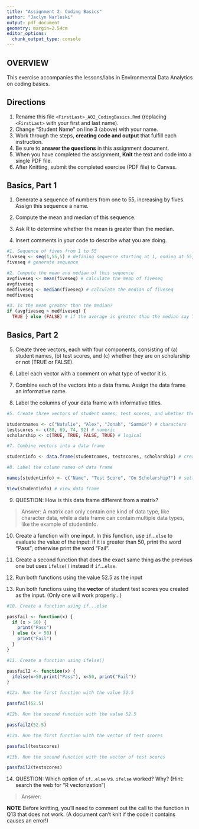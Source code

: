 ```yaml
---
title: "Assignment 2: Coding Basics"
author: "Jaclyn Narleski"
output: pdf_document
geometry: margin=2.54cm
editor_options: 
  chunk_output_type: console
---
```


## OVERVIEW

This exercise accompanies the lessons/labs in Environmental Data Analytics on coding basics.

## Directions

1.  Rename this file `<FirstLast>_A02_CodingBasics.Rmd` (replacing `<FirstLast>` with your first and last name).
2.  Change "Student Name" on line 3 (above) with your name.
3.  Work through the steps, **creating code and output** that fulfill each instruction.
4.  Be sure to **answer the questions** in this assignment document.
5.  When you have completed the assignment, **Knit** the text and code into a single PDF file.
6.  After Knitting, submit the completed exercise (PDF file) to Canvas.

## Basics, Part 1

1.  Generate a sequence of numbers from one to 55, increasing by fives. Assign this sequence a name.

2.  Compute the mean and median of this sequence.

3.  Ask R to determine whether the mean is greater than the median.

4.  Insert comments in your code to describe what you are doing.

```r
#1. Sequence of fives from 1 to 55
fiveseq <- seq(1,55,5) # defining sequence starting at 1, ending at 55, increasing by 5
fiveseq # generate sequence

#2. Compute the mean and median of this sequence
avgfiveseq <- mean(fiveseq) # calculate the mean of fiveseq
avgfiveseq
medfiveseq <- median(fiveseq) # calculate the median of fiveseq
medfiveseq

#3. Is the mean greater than the median?
if (avgfiveseq > medfiveseq) { 
  TRUE } else (FALSE) # if the average is greater than the median say TRUE, else FALSE

```

## Basics, Part 2

5.  Create three vectors, each with four components, consisting of (a) student names, (b) test scores, and (c) whether they are on scholarship or not (TRUE or FALSE).

6.  Label each vector with a comment on what type of vector it is.

7.  Combine each of the vectors into a data frame. Assign the data frame an informative name.

8.  Label the columns of your data frame with informative titles.

```r
#5. Create three vectors of student names, test scores, and whether they are on scholarship or not

studentnames <- c("Natalie", "Alex", "Jonah", "Sammie") # characters
testscores <- c(88, 69, 74, 92) # numeric
scholarship <- c(TRUE, TRUE, FALSE, TRUE) # logical

#7. Combine vectors into a data frame

studentinfo <- data.frame(studentnames, testscores, scholarship) # creation of data frame

#8. Label the column names of data frame

names(studentinfo) <- c("Name", "Test Score", "On Scholarship?") # setting names of columns of data frame

View(studentinfo) # view data frame

```

9.  QUESTION: How is this data frame different from a matrix?

> Answer: A matrix can only contain one kind of data type, like character data, while a data frame can contain multiple data types, like the example of studentinfo.

10. Create a function with one input. In this function, use `if`...`else` to evaluate the value of the input: if it is greater than 50, print the word "Pass"; otherwise print the word "Fail". 

11. Create a second function that does the exact same thing as the previous one but uses `ifelse()` instead if `if`...`else `. 

12. Run both functions using the value 52.5 as the input

13. Run both functions using the **vector** of student test scores you created as the input. (Only one will work properly...)

```r
#10. Create a function using if...else

passfail <- function(x) { 
  if (x > 50) {
    print("Pass")
  } else (x < 50) {
    print("Fail") 
  }
}

#11. Create a function using ifelse()

passfail2 <- function(x) {
  ifelse(x>50,print("Pass"), x<50, print("Fail"))
}

#12a. Run the first function with the value 52.5

passfail(52.5)

#12b. Run the second function with the value 52.5

passfail2(52.5)

#13a. Run the first function with the vector of test scores

passfail(testscores)

#13b. Run the second function with the vector of test scores

passfail2(testscores)

```

14. QUESTION: Which option of `if`...`else` vs. `ifelse` worked? Why? (Hint: search the web for "R vectorization")

> Answer:


**NOTE** Before knitting, you'll need to comment out the call to the function in Q13 that does not work. (A document can't knit if the code it contains causes an error!)